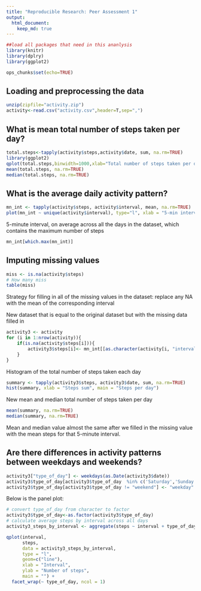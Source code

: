 ```yaml
---
title: "Reproducible Research: Peer Assessment 1"
output: 
  html_document:
    keep_md: true
---
```

```r
##load all packages that need in this ananlysis
library(knitr)
library(dplry)
library(ggplot2)
```
```r
ops_chunks$set(echo=TRUE)
```


## Loading and preprocessing the data
```r
unzip(zipfile="activity.zip")
activity<-read.csv("activity.csv",header=T,sep=",")
```
## What is mean total number of steps taken per day?
```r
total.steps<-tapply(activity$steps,activity$date, sum, na.rm=TRUE)
library(ggplot2)
qplot(total.steps,binwidth=1000,xlab="Total number of steps taken per day",ylab = "Number of Days")
mean(total.steps, na.rm=TRUE)
median(total.steps, na.rm=TRUE)
```

## What is the average daily activity pattern?
```r
mn_int <- tapply(activity$steps, activity$interval, mean, na.rm=TRUE)
plot(mn_int ~ unique(activity$interval), type="l", xlab = "5-min interval")
```
5-minute interval, on average across all the days in the dataset, which contains the maximum number of steps
```r
mn_int[which.max(mn_int)]
```


## Imputing missing values
```r
miss <- is.na(activity$steps)
# How many miss
table(miss)
```
Strategy for filling in all of the missing values in the dataset: replace any NA with the mean of the corresponding interval

New dataset that is equal to the original dataset but with the missing data filled in
```r
activity3 <- activity
for (i in 1:nrow(activity)){
    if(is.na(activity$steps[i])){
        activity3$steps[i]<- mn_int[[as.character(activity[i, "interval"])]]
    }
}
```

Histogram of the total number of steps taken each day
```r
summary <- tapply(activity3$steps, activity3$date, sum, na.rm=TRUE)
hist(summary, xlab = "Steps sum", main = "Steps per day")
```
New mean and median total number of steps taken per day
```r
mean(summary, na.rm=TRUE)
median(summary, na.rm=TRUE)
```
Mean and median value almost the same after we filled in the missing value with the mean steps for that 5-minute interval. 

## Are there differences in activity patterns between weekdays and weekends?
```r

activity3["type_of_day"] <- weekdays(as.Date(activity3$date))
activity3$type_of_day[activity3$type_of_day  %in% c('Saturday','Sunday') ] <- "weekend"
activity3$type_of_day[activity3$type_of_day != "weekend"] <- "weekday"
```

Below is the panel plot:
```r
# convert type_of_day from character to factor
activity3$type_of_day<-as.factor(activity3$type_of_day)
# calculate average steps by interval across all days
activity3_steps_by_interval <- aggregate(steps ~ interval + type_of_day, activity3, mean)

qplot(interval, 
      steps, 
      data = activity3_steps_by_interval, 
      type = "l", 
      geom=c("line"),
      xlab = "Interval", 
      ylab = "Number of steps", 
      main = "") +
  facet_wrap(~ type_of_day, ncol = 1)
```
